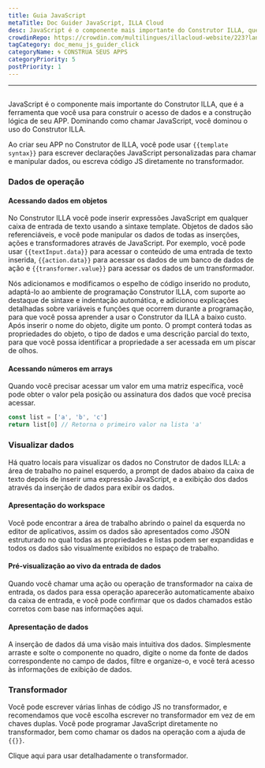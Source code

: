 ```yaml
---
title: Guia JavaScript
metaTitle: Doc Guider JavaScript, ILLA Cloud
desc: JavaScript é o componente mais importante do Construtor ILLA, que é a ferramenta que você usa para construir o acesso aos dados e a construção lógica do seu aplicativo
crowdinRepo: https://crowdin.com/multilingues/illacloud-website/223?languages=pt&filter=basic&value=0
tagCategory: doc_menu_js_guider_click
categoryName: 🌀 CONSTRUA SEUS APPS
categoryPriority: 5
postPriority: 1
---
```


* * *

## <h2 hidden>Guia JavaScript</h2>

JavaScript é o componente mais importante do Construtor ILLA, que é a ferramenta que você usa para construir o acesso de dados e a construção lógica de seu APP. Dominando como chamar JavaScript, você dominou o uso do Construtor ILLA.

Ao criar seu APP no Construtor de ILLA, você pode usar `{{template syntax}}` para escrever declarações JavaScript personalizadas para chamar e manipular dados, ou escreva código JS diretamente no transformador.

### Dados de operação

#### Acessando dados em objetos

No Construtor ILLA você pode inserir expressões JavaScript em qualquer caixa de entrada de texto usando a sintaxe template. Objetos de dados são referenciáveis, e você pode manipular os dados de todas as inserções, ações e transformadores através de JavaScript. Por exemplo, você pode usar `{{textInput.data}}` para acessar o conteúdo de uma entrada de texto inserida, `{{action.data}}` para acessar os dados de um banco de dados de ação e `{{transformer.value}}` para acessar os dados de um transformador.

Nós adicionamos e modificamos o espelho de código inserido no produto, adaptá-lo ao ambiente de programação Construtor ILLA, com suporte ao destaque de sintaxe e indentação automática, e adicionou explicações detalhadas sobre variáveis e funções que ocorrem durante a programação, para que você possa aprender a usar o Construtor da ILLA a baixo custo. Após inserir o nome do objeto, digite um ponto. O prompt conterá todas as propriedades do objeto, o tipo de dados e uma descrição parcial do texto, para que você possa identificar a propriedade a ser acessada em um piscar de olhos.

#### Acessando números em arrays

Quando você precisar acessar um valor em uma matriz específica, você pode obter o valor pela posição ou assinatura dos dados que você precisa acessar.

```javascript
const list = ['a', 'b', 'c']
return list[0] // Retorna o primeiro valor na lista 'a'
```

### Visualizar dados

Há quatro locais para visualizar os dados no Construtor de dados ILLA: a área de trabalho no painel esquerdo, a prompt de dados abaixo da caixa de texto depois de inserir uma expressão JavaScript, e a exibição dos dados através da inserção de dados para exibir os dados.

#### Apresentação do workspace

Você pode encontrar a área de trabalho abrindo o painel da esquerda no editor de aplicativos, assim os dados são apresentados como JSON estruturado no qual todas as propriedades e listas podem ser expandidas e todos os dados são visualmente exibidos no espaço de trabalho.

[//]: # "[图片]"

#### Pré-visualização ao vivo da entrada de dados

Quando você chamar uma ação ou operação de transformador na caixa de entrada, os dados para essa operação aparecerão automaticamente abaixo da caixa de entrada, e você pode confirmar que os dados chamados estão corretos com base nas informações aqui.

[//]: # "[图片]"

#### Apresentação de dados

A inserção de dados dá uma visão mais intuitiva dos dados. Simplesmente arraste e solte o componente no quadro, digite o nome da fonte de dados correspondente no campo de dados, filtre e organize-o, e você terá acesso às informações de exibição de dados.

[//]: # "[图片]"

### Transformador

Você pode escrever várias linhas de código JS no transformador, e recomendamos que você escolha escrever no transformador em vez de em chaves duplas. Você pode programar JavaScript diretamente no transformador, bem como chamar os dados na operação com a ajuda de `{{}}`.

Clique aqui para usar detalhadamente o transformador.
